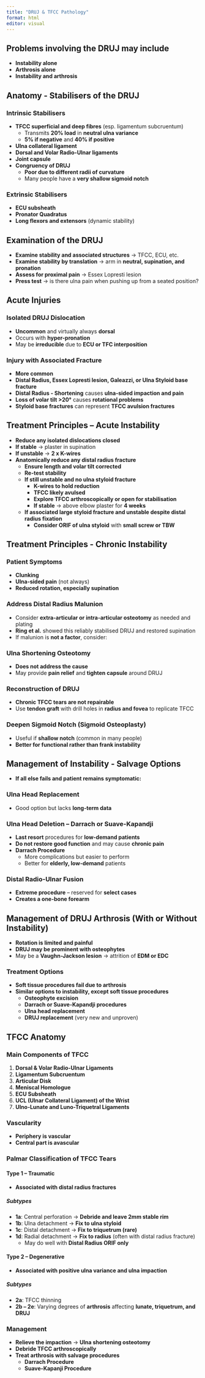 ```yaml
---
title: "DRUJ & TFCC Pathology"
format: html
editor: visual
---
```


## Problems involving the DRUJ may include  
- **Instability alone**  
- **Arthrosis alone**  
- **Instability and arthrosis**  

## Anatomy - Stabilisers of the DRUJ  

### **Intrinsic Stabilisers**  
- **TFCC superficial and deep fibres** (esp. ligamentum subcruentum)  
  - Transmits **20% load** in **neutral ulna variance**  
  - **5% if negative** and **40% if positive**  
- **Ulna collateral ligament**  
- **Dorsal and Volar Radio-Ulnar ligaments**  
- **Joint capsule**  
- **Congruency of DRUJ**  
  - **Poor due to different radii of curvature**  
  - Many people have a **very shallow sigmoid notch**  

### **Extrinsic Stabilisers**  
- **ECU subsheath**  
- **Pronator Quadratus**  
- **Long flexors and extensors** (dynamic stability)  

## Examination of the DRUJ  
- **Examine stability and associated structures** → TFCC, ECU, etc.  
- **Examine stability by translation** → arm in **neutral, supination, and pronation**  
- **Assess for proximal pain** → Essex Lopresti lesion  
- **Press test** → is there ulna pain when pushing up from a seated position?  

## Acute Injuries  

### **Isolated DRUJ Dislocation**  
- **Uncommon** and virtually always **dorsal**  
- Occurs with **hyper-pronation**  
- May be **irreducible** due to **ECU or TFC interposition**  

### **Injury with Associated Fracture**  
- **More common**  
- **Distal Radius, Essex Lopresti lesion, Galeazzi, or Ulna Styloid base fracture**  
- **Distal Radius - Shortening** causes **ulna-sided impaction and pain**  
- **Loss of volar tilt >20°** causes **rotational problems**  
- **Styloid base fractures** can represent **TFCC avulsion fractures**  

## Treatment Principles – Acute Instability  
- **Reduce any isolated dislocations closed**  
- **If stable** → plaster in supination  
- **If unstable** → **2 x K-wires**  
- **Anatomically reduce any distal radius fracture**  
  - **Ensure length and volar tilt corrected**  
  - **Re-test stability**  
  - **If still unstable and no ulna styloid fracture**  
    - **K-wires to hold reduction**  
    - **TFCC likely avulsed**  
    - **Explore TFCC arthroscopically or open for stabilisation**  
    - **If stable** → above elbow plaster for **4 weeks**  
  - **If associated large styloid fracture and unstable despite distal radius fixation**  
    - **Consider ORIF of ulna styloid** with **small screw or TBW**  

## Treatment Principles - Chronic Instability  

### **Patient Symptoms**  
- **Clunking**  
- **Ulna-sided pain** (not always)  
- **Reduced rotation, especially supination**  

### **Address Distal Radius Malunion**  
- Consider **extra-articular or intra-articular osteotomy** as needed and plating  
- **Ring et al.** showed this reliably stabilised DRUJ and restored supination  
- If malunion is **not a factor**, consider:  

### **Ulna Shortening Osteotomy**  
- **Does not address the cause**  
- May provide **pain relief** and **tighten capsule** around DRUJ  

### **Reconstruction of DRUJ**  
- **Chronic TFCC tears are not repairable**  
- Use **tendon graft** with drill holes in **radius and fovea** to replicate TFCC  

### **Deepen Sigmoid Notch (Sigmoid Osteoplasty)**  
- Useful if **shallow notch** (common in many people)  
- **Better for functional rather than frank instability**  

## Management of Instability - Salvage Options  
- **If all else fails and patient remains symptomatic:**  

### **Ulna Head Replacement**  
- Good option but lacks **long-term data**  

### **Ulna Head Deletion – Darrach or Suave-Kapandji**  
- **Last resort** procedures for **low-demand patients**  
- **Do not restore good function** and may cause **chronic pain**  
- **Darrach Procedure**  
  - More complications but easier to perform  
  - Better for **elderly, low-demand** patients  

### **Distal Radio-Ulnar Fusion**  
- **Extreme procedure** – reserved for **select cases**  
- **Creates a one-bone forearm**  

## Management of DRUJ Arthrosis (With or Without Instability)  
- **Rotation is limited and painful**  
- **DRUJ may be prominent with osteophytes**  
- May be a **Vaughn-Jackson lesion** → attrition of **EDM or EDC**  

### **Treatment Options**  
- **Soft tissue procedures fail due to arthrosis**  
- **Similar options to instability, except soft tissue procedures**  
  - **Osteophyte excision**  
  - **Darrach or Suave-Kapandji procedures**  
  - **Ulna head replacement**  
  - **DRUJ replacement** (very new and unproven)  
  
## TFCC Anatomy  

### **Main Components of TFCC**  
1. **Dorsal & Volar Radio-Ulnar Ligaments**  
2. **Ligamentum Subcruentum**  
3. **Articular Disk**  
4. **Meniscal Homologue**  
5. **ECU Subsheath**  
6. **UCL (Ulnar Collateral Ligament) of the Wrist**  
7. **Ulno-Lunate and Luno-Triquetral Ligaments**  

### **Vascularity**  
- **Periphery is vascular**  
- **Central part is avascular**  

### **Palmar Classification of TFCC Tears**  

#### **Type 1 – Traumatic**  
- **Associated with distal radius fractures**  

##### **Subtypes**  
- **1a**: Central perforation → **Debride and leave 2mm stable rim**  
- **1b**: Ulna detachment → **Fix to ulna styloid**  
- **1c**: Distal detachment → **Fix to triquetrum (rare)**  
- **1d**: Radial detachment → **Fix to radius** (often with distal radius fracture)  
  - May do well with **Distal Radius ORIF only**  

#### **Type 2 – Degenerative**  
- **Associated with positive ulna variance and ulna impaction**  

##### **Subtypes**  
- **2a**: TFCC thinning  
- **2b – 2e**: Varying degrees of **arthrosis** affecting **lunate, triquetrum, and DRUJ**  

### **Management**  
- **Relieve the impaction** → **Ulna shortening osteotomy**  
- **Debride TFCC arthroscopically**  
- **Treat arthrosis with salvage procedures**  
  - **Darrach Procedure**  
  - **Suave-Kapanji Procedure**  

